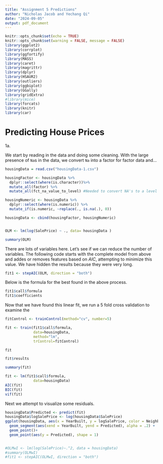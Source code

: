 ```yaml
---
title: "Assignment 5 Predictions"
author: "Nicholas Jacob and Yechang Qi"
date: "2024-09-05"
output: pdf_document
---
```


```r
knitr::opts_chunk$set(echo = TRUE)
knitr::opts_chunk$set(warning = FALSE, message = FALSE)
library(ggplot2)
library(corrplot)
library(ggfortify)
library(MASS)
library(caret)
library(magrittr)
library(dplyr)
library(HSAUR2)
library(outliers)
library(ggbiplot)
library(GGally)
library(gridExtra)
#library(mice)
library(forcats)
library(knitr)
library(car)
```
# Predicting House Prices

1a.

We start by reading in the data and doing some cleaning.  With the large presence of `Na`s in the data, we convert `Na` into a factor for factor data and...

```r
housingData = read.csv("housingData-1.csv")

housingFactor <- housingData %>% 
  dplyr::select(where(is.character))%>%
  mutate_all(factor) %>%
  mutate_all(fct_na_value_to_level) #Needed to convert NA's to a level to make the regression have enough data to go.

housingNumeric <- housingData %>% 
  dplyr::select(where(is.numeric)) %>%
  mutate_if(is.numeric, ~replace(., is.na(.), 0))

housingData <- cbind(housingFactor, housingNumeric)


OLM <- lm(log(SalePrice) ~ ., data= housingData )

summary(OLM)
```
There are lots of variables here.  Let's see if we can reduce the number of variables.  The following code starts with the complete model from above and addes or removes features based on $AIC$, attempting to minimize this value.  We have hidden the results because they were very long.
```r
fit1 <- stepAIC(OLM, direction = "both")
```
Below is the formula for the best found in the above process.
```r
fit1$call$formula
fit1$coefficients
```
Now that we have found this linear fit, we run a 5 fold cross validation to examine the 

```r
fitControl <- trainControl(method="cv", number=5)

fit <- train(fit1$call$formula,
             data=housingData,
             method="lm",
             trControl=fitControl)

fit

fit$results

```
```r
summary(fit)
```
```r
fit <- lm(fit1$call$formula,
             data=housingData)
AIC(fit)
BIC(fit)
vif(fit)
```



Next we attempt to visualize some residuals.  
```r
housingData$Predicted <- predict(fit)
housingData$logSalePrice <- log(housingData$SalePrice)
ggplot(housingData, aes(x = YearBuilt, y = logSalePrice, color = Neighborhood)) +
  geom_segment(aes(xend = YearBuilt, yend = Predicted), alpha = .2) +
  geom_point()+
  geom_point(aes(y = Predicted), shape = 1)
  
```





```r
#OLMwI <- lm(log(SalePrice)~.^2, data = housingData)
#summary(OLMwI)
#fit1 <- stepAIC(OLMwI, direction = "both")
```

